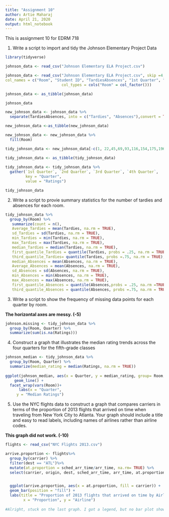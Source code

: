 ---
title: "Assignment 10"
author: Artie Maharaj
date: April 21, 2020
output: html_notebook
---
This is assignment 10 for EDRM 718

1. Write a script to import and tidy the Johnson Elementary Project Data
```{r}
library(tidyverse)

johnson_data <- read_csv("Johnson Elementary ELA Project.csv") 

johnson_data <- read_csv("Johnson Elementary ELA Project.csv", skip =4,         
col_names = c("Room", "Student ID", "TardiesAbsences", "1st Quarter", "2nd Quarter", "3rd Quarter", "4th Quarter"), 
                         col_types = cols("Room" = col_factor()))

johnson_data <- as_tibble(johnson_data)

johnson_data

new_johnson_data <- johnson_data %>%
  separate(TardiesAbsences, into = c("Tardies", "Absences"),convert = TRUE)

new_johnson_data <-as_tibble(new_johnson_data)

new_johnson_data <- new_johnson_data %>%
  fill(Room)

tidy_johnson_data <- new_johnson_data[-c(1, 22,45,69,93,116,154,175,196),]

tidy_johnson_data <- as_tibble(tidy_johnson_data)
  
tidy_johnson_data <- tidy_johnson_data %>%
  gather(`1st Quarter`, `2nd Quarter`, `3rd Quarter`, `4th Quarter`,    
         key = "Quarter",
         value = "Ratings")

tidy_johnson_data

```

2. Write a script to provie summary statistics for the number of tardies and absences for each room. 
```{r}
tidy_johnson_data %>%
  group_by(Room) %>%
   summarize(count = n(),
   Average_Tardies = mean(Tardies, na.rm = TRUE),
   sd_Tardies = sd(Tardies, na.rm = TRUE),
   min_Tardies = min(Tardies, na.rm = TRUE),
   max_Tardies = max(Tardies, na.rm = TRUE),
   median_Tardies = median(Tardies, na.rm = TRUE),
   first_quantile_Tardies = quantile(Tardies, probs = .25, na.rm = TRUE),
   third_quantile_Tardies= quantile(Tardies, probs =.75, na.rm = TRUE),
   median_Absences = mean(Absences, na.rm = TRUE),
   Average_Absences = mean(Absences, na.rm = TRUE),
   sd_Absences = sd(Absences, na.rm = TRUE),
   min_Absences = min(Absences, na.rm = TRUE),
   max_Absences = max(Absences, na.rm = TRUE),
   first_quantile_Absences = quantile(Absences,probs = .25, na.rm =TRUE),
   third_quantile_Absences = quantile(Absences, probs =.75, na.rm = TRUE))
```

3. Write a script to show the frequency of missing data points for each quarter by room.

**The horizontal axes are messy. (-5)**

```{r}
johnson.missing <- tidy_johnson_data %>%
  group_by(Room, Quarter) %>%
  summarize(sum(is.na(Ratings)))

```

4. Construct a graph that illustrates the median rating trends across the four quarters for the fifth-grade classes
```{r}
johnson_median <- tidy_johnson_data %>%
  group_by(Room, Quarter) %>%
  summarize(median_rating = median(Ratings, na.rm = TRUE)) 
  
ggplot(johnson_median, aes(x = Quarter, y = median_rating, group= Room, color = Room))+
    geom_line() +
  facet_wrap(vars(Room))+
      labs(x = "Quarter",
     y = "Median Ratings")

```
5. Use the NYC flights data to construct a graph that compares carriers in terms of the proportion of 2013 flights that arrived on time when traveling from New York City to Atlanta. Your graph should include a title and easy to read labels, including names of airlines rather than airline codes. 

**This graph did not work. (-10)**

```{r}

flights <- read_csv("NYC Flights 2013.csv")

arrive.proportion <- flights%>%
  group_by(carrier) %>%
  filter(dest == "ATL")%>%
  mutate(at.proportion = sched_arr_time/arr_time, na.rm= TRUE) %>%
  select(carrier, origin, dest, sched_arr_time, arr_time, at.proportion) 


  ggplot(arrive.proportion, aes(x = at.proportion, fill = carrier)) +
  geom_bar(position = "fill") +
  labs(title = "Proportion of 2013 flights that arrived on time by Airline from NYC to ATL",
        x = "Proportion", y = "Airline")
  
#Alright, stuck on the last graph. I got a legend, but no bar plot showed #up. I think this is related to my geom_bar #function or maybe I am missing #some argument in the ggplot part of the #script. Will continue to work on #it.
  
  
```

